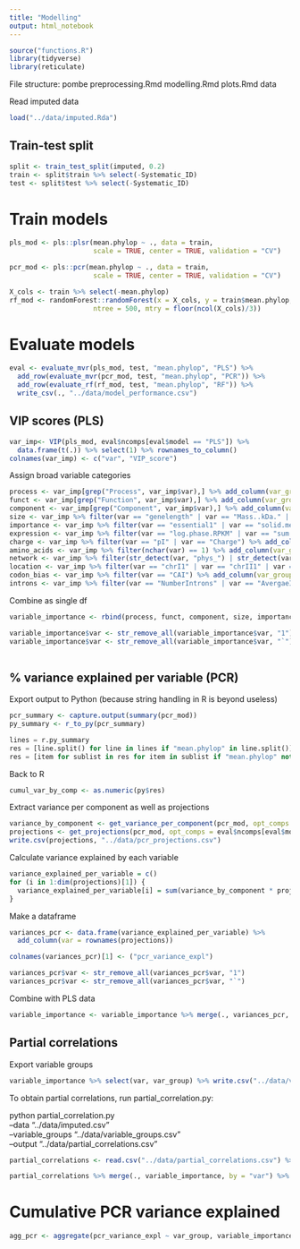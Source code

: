 ```yaml
---
title: "Modelling"
output: html_notebook
---
```


```r
source("functions.R")
library(tidyverse)
library(reticulate)
```

File structure:
pombe
    preprocessing.Rmd
    modelling.Rmd
    plots.Rmd
data
    <data files>



Read imputed data
```r
load("../data/imputed.Rda")
```

## Train-test split
```r
split <- train_test_split(imputed, 0.2)
train <- split$train %>% select(-Systematic_ID)
test <- split$test %>% select(-Systematic_ID)
```

# Train models
```r
pls_mod <- pls::plsr(mean.phylop ~ ., data = train,
                     scale = TRUE, center = TRUE, validation = "CV")

pcr_mod <- pls::pcr(mean.phylop ~ ., data = train,
                     scale = TRUE, center = TRUE, validation = "CV")

X_cols <- train %>% select(-mean.phylop)
rf_mod <- randomForest::randomForest(x = X_cols, y = train$mean.phylop,
                     ntree = 500, mtry = floor(ncol(X_cols)/3))

```


# Evaluate models
```r
eval <- evaluate_mvr(pls_mod, test, "mean.phylop", "PLS") %>%
  add_row(evaluate_mvr(pcr_mod, test, "mean.phylop", "PCR")) %>%
  add_row(evaluate_rf(rf_mod, test, "mean.phylop", "RF")) %>%
  write_csv(., "../data/model_performance.csv")
```

## VIP scores (PLS)
```r
var_imp<- VIP(pls_mod, eval$ncomps[eval$model == "PLS"]) %>%
  data.frame(t(.)) %>% select(1) %>% rownames_to_column()
colnames(var_imp) <- c("var", "VIP_score")
```

Assign broad variable categories

```r
process <- var_imp[grep("Process", var_imp$var),] %>% add_column(var_group = "Process")
funct <- var_imp[grep("Function", var_imp$var),] %>% add_column(var_group = "Function")
component <- var_imp[grep("Component", var_imp$var),] %>% add_column(var_group = "Component")
size <- var_imp %>% filter(var == "genelength" | var == "Mass..kDa." | var == "Residues") %>% add_column(var_group = "Size")
importance <- var_imp %>% filter(var == "essential1" | var == "solid.med.fitness") %>% add_column(var_group = "Functional importance")
expression <- var_imp %>% filter(var == "log.phase.RPKM" | var == "sum.protein.cpc" | var == "sum.mRNA.cpc")  %>% add_column(var_group = "Expression")
charge <- var_imp %>% filter(var == "pI" | var == "Charge") %>% add_column(var_group = "Charge")
amino_acids <- var_imp %>% filter(nchar(var) == 1) %>% add_column(var_group = "Amino acid content")
network <- var_imp %>% filter(str_detect(var, "phys_") | str_detect(var, "funct_"))  %>% add_column(var_group = "Network centrality")
location <- var_imp %>% filter(var == "chrI1" | var == "chrII1" | var == "chrIII1" | var == "genomic_location" | var == "Rel_telomere" | var == "Rel_centromere") %>% add_column(var_group = "Genomic location")
codon_bias <- var_imp %>% filter(var == "CAI") %>% add_column(var_group = "Codon bias")
introns <- var_imp %>% filter(var == "NumberIntrons" | var == "AvergaeIntLength") %>% add_column(var_group = "Introns")
```

Combine as single df
```r
variable_importance <- rbind(process, funct, component, size, importance, expression, charge, amino_acids, network, location, codon_bias, introns)

variable_importance$var <- str_remove_all(variable_importance$var, "1")
variable_importance$var <- str_remove_all(variable_importance$var, "`")
  
```


## % variance explained per variable (PCR)

Export output to Python (because string handling in R is beyond useless)
```r
pcr_summary <- capture.output(summary(pcr_mod))
py_summary <- r_to_py(pcr_summary)
```

```python
lines = r.py_summary
res = [line.split() for line in lines if "mean.phylop" in line.split()]
res = [item for sublist in res for item in sublist if "mean.phylop" not in item]
``` 

Back to R
```r
cumul_var_by_comp <- as.numeric(py$res)
```

Extract variance per component as well as projections
```r
variance_by_component <- get_variance_per_component(pcr_mod, opt_comps = eval$ncomps[eval$model == "PCR"], cumul_var_by_comp)
projections <- get_projections(pcr_mod, opt_comps = eval$ncomps[eval$model == "PCR"]) 
write.csv(projections, "../data/pcr_projections.csv")
```

Calculate variance explained by each variable
```r
variance_explained_per_variable = c()
for (i in 1:dim(projections)[1]) {
  variance_explained_per_variable[i] = sum(variance_by_component * projections[i, ])
}
```

Make a dataframe
```r
variances_pcr <- data.frame(variance_explained_per_variable) %>%
  add_column(var = rownames(projections))

colnames(variances_pcr)[1] <- ("pcr_variance_expl")

variances_pcr$var <- str_remove_all(variances_pcr$var, "1")
variances_pcr$var <- str_remove_all(variances_pcr$var, "`")
```

Combine with PLS data

```r
variable_importance <- variable_importance %>% merge(., variances_pcr, by = "var") 
```



## Partial correlations

Export variable groups
```r
variable_importance %>% select(var, var_group) %>% write.csv("../data/variable_groups.csv")
```

To obtain partial correlations, run partial_correlation.py:

python partial_correlation.py \
  --data "../data/imputed.csv" \
  --variable_groups "../data/variable_groups.csv" \
  --output "../data/partial_correlations.csv"
  

```r
partial_correlations <- read.csv("../data/partial_correlations.csv") %>% select(r, p.val, var, group, p.adj)
```

```r
partial_correlations %>% merge(., variable_importance, by = "var") %>% write.csv("../data/variable_importance.csv")
```

# Cumulative PCR variance explained
```r
agg_pcr <- aggregate(pcr_variance_expl ~ var_group, variable_importance, sum) %>% arrange(desc(pcr_variance_expl))
```




